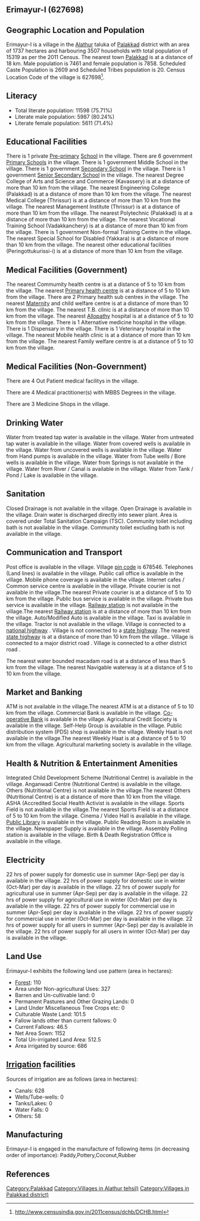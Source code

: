 {{Infobox settlement
| name=Erimayur-I
| native_name=
| native_name_lang=
| other_name=
| nickname=
| settlement_type=Village
| image_skyline=
| image_alt=
| image_caption=
| pushpin_map=India Kerala
| pushpin_label_position=right
| pushpin_map_alt=
| pushpin_map_caption=Location in Kerala, India
| latd=
| latm=
| lats=
| latNS=
| longd=
| longm=
| longs=
| longEW=
| coordinates_display=inline,title
| subdivision_type=Country
| subdivision_name={{flag|India}}
| subdivision_type1=[[States and territories of India|State]]
| subdivision_name1=Kerala 
| subdivision_type2=[[List of districts of India|District]]
| subdivision_name2=Palakkad
| subdivision_type3=Tahsil
| subdivision_name3=Alathur
| website=
| established_title=<!-- Established -->
| established_date=
| founder=
| named_for=
| government_type=
| governing_body=
| unit_pref=Metric=
| area_footnotes=
| area_rank=
| area_total_km2=17.37
| elevation_footnotes=
| elevation_m=
| population_total=15319
| population_as_of=2011
| population_rank=
| population_density_km2=881
| population_demonym=
| population_footnotes=
| demographics_type1=Languages
| demographics1_title1=Official
| demographics1_info1=[[Malayalam language|Malayalam]]
| timezone1=[[Indian Standard Time|IST]]
| utc_offset1==+5:30
| postal_code_type=[[Postal Index Number|PIN]]
| postal_code=678546
| area_code_type=Telephone code
| area_code=
| registration_plate=
| blank1_name_sec1=Nearest city
| blank1_info_sec1=[[Palakkad]]
| blank2_name_sec1=[[Human sex ratio|Sex ratio]]
| blank2_info_sec1=1053 [[male|♂]]/[[female|♀]]
| blank3_name_sec1=Literacy
| blank3_info_sec1=75.71%
| blank1_name_sec2=[[2011 Census of India|2011 census]] code
| blank1_info_sec2=627698
| footnotes=
}}

== Erimayur-I (627698) ==

== Geographic Location and Population ==

Erimayur-I is a village in the [[Alathur]] taluka of [[Palakkad]] district with an area of 1737 hectares and harbouring 3507 households with total population of 15319 as per the 2011 Census. The nearest town [[Palakkad]] is at a distance of 18 km. Male population is 7461 and female population is 7858. Scheduled Caste Population is 2609 and Scheduled Tribes population is 20. Census Location Code of the village is 627698<ref>http://www.censusindia.gov.in/2011census/dchb/DCHB.html</ref>.


== Literacy ==  
* Total literate population: 11598 (75.71%)
* Literate male population: 5987 (80.24%)
* Literate female population: 5611 (71.4%)


== Educational Facilities ==  
There is 1 private [[Pre-primary]] [[School]] in the village.
There are 6 government [[Primary School]]s in the village.
There is 1 government Middle School in the village.
There is 1 government [[Secondary School]] in the village.
There is 1 government [[Senior Secondary School]] in the village.
The nearest Degree College of Arts and Science and Commerce (Kavassery) is at a distance of more than 10 km from the village.
The nearest Engineering College (Palakkad) is at a distance of more than 10 km from the village.
The nearest Medical College (Thrissur) is at a distance of more than 10 km from the village.
The nearest Management Institute (Thrissur) is at a distance of more than 10 km from the village.
The nearest Polytechnic (Palakkad) is at a distance of more than 10 km from the village.
The nearest Vocational Training School (Vadakkanchery) is at a distance of more than 10 km from the village.
There is 1 government Non-formal Training Centre in the village.
The nearest Special School for Disabled (Yakkara) is at a distance of more than 10 km from the village.
The nearest other educational facilities (Peringottukurissi-i) is at a distance of more than 10 km from the village.


== Medical Facilities (Government) ==
The nearest Commumity health centre is at a distance of 5 to 10 km from the village.
The nearest [[Primary health centre]] is at a distance of 5 to 10 km from the village.
There are 2 Primary health sub centres in the village.
The nearest [[Maternity]] and child welfare centre is at a distance of more than 10 km from the village.
The nearest T.B. clinic is at a distance of more than 10 km from the village.
The nearest [[Allopathy]] hospital is at a distance of 5 to 10 km from the village.
There is 1 Alternative medicine hospital in the village.
There is 1 Dispensary in the village.
There is 1 Veterinary hospital in the village.
The nearest Mobile health clinic is at a distance of more than 10 km from the village.
The nearest Family welfare centre is at a distance of 5 to 10 km from the village.


== Medical Facilities (Non-Government) ==
There are 4 Out Patient medical facilitys in the village.


There are 4 Medical practitioner(s) with MBBS Degrees in the village.



There are 3 Medicine Shops in the village.



== Drinking Water ==
Water from treated tap water is available in the village.
Water from untreated tap water is available in the village.
Water from covered wells is available in the village.
Water from uncovered wells is available in the village.
Water from Hand pumps is available in the village.
Water from Tube wells / Bore wells is available in the village.
Water from Springs is not available in the village.
Water from River / Canal is available in the village.
Water from Tank / Pond / Lake is available in the village.


== Sanitation ==
Closed Drainage is not available in the village.
Open Drainage is available in the village.
Drain water is discharged directly into sewer plant.
Area is covered under Total Sanitation Campaign (TSC).
Community toilet including bath is not available in the village.
Community toilet excluding bath is not available in the village.


== Communication and Transport ==
Post office is available in the village.
Village [[pin code]] is 678546.
Telephones (Land lines) is available in the village.
Public call office is available in the village.
Mobile phone coverage is available in the village.
Internet cafes / Common service centre is available in the village.
Private courier is not available in the village.The nearest Private courier is at a distance of 5 to 10 km from the village.
Public bus service is available in the village.
Private bus service is available in the village.
[[Railway station]] is not available in the village.The nearest [[Railway station]] is at a distance of more than 10 km from the village.
Auto/Modified Auto is available in the village.
Taxi is available in the village.
Tractor is not available in the village.
Village is connected to a [[national highway]]  .
Village is not connected to a [[state highway]] .The nearest [[state highway]] is at a distance of more than 10 km from the village..
Village is connected to a major district road    .
Village is connected to a other district road  .


The nearest water bounded macadam road is at a distance of less than 5 km from the village.
The nearest Navigable waterway is at a distance of 5 to 10 km from the village.



== Market and Banking ==
ATM is not available in the village.The nearest ATM is at a distance of 5 to 10 km from the village.
Commercial Bank is available in the village.
[[Co-operative Bank]] is available in the village.
Agricultural Credit Society is available in the village.
Self-Help Group is available in the village.
Public distribution system (PDS) shop is available in the village.
Weekly Haat is not available in the village.The nearest Weekly Haat is at a distance of 5 to 10 km from the village.
Agricultural marketing society is available in the village.


== Health & Nutrition & Entertainment Amenities ==
Integrated Child Development Scheme (Nutritional Centre) is available in the village.
Anganwadi Centre (Nutritional Centre) is available in the village.
Others (Nutritional Centre) is not available in the village.The nearest Others (Nutritional Centre) is at a distance of more than 10 km from the village.
ASHA (Accredited Social Health Activist is available in the village.
Sports Field is not available in the village.The nearest Sports Field is at a distance of 5 to 10 km from the village.
Cinema / Video Hall is available in the village.
[[Public Library]] is available in the village.
Public Reading Room is available in the village.
Newspaper Supply is available in the village.
Assembly Polling station is available in the village.
Birth & Death Registration Office is available in the village.


== Electricity ==
22 hrs of power supply for domestic use in summer (Apr-Sep) per day is available in the village.
22 hrs of power supply for domestic use in winter (Oct-Mar) per day is available in the village.
22 hrs of power supply for agricultural use in summer (Apr-Sep) per day is available in the village.
22 hrs of power supply for agricultural use in winter (Oct-Mar) per day is available in the village.
22 hrs of power supply for commercial use in summer (Apr-Sep) per day is available in the village.
22 hrs of power supply for commercial use in winter (Oct-Mar) per day is available in the village.
22 hrs of power supply for all users in summer (Apr-Sep) per day is available in the village.
22 hrs of power supply for all users in winter (Oct-Mar) per day is available in the village.


== Land Use ==
Erimayur-I exhibits the following land use pattern (area in hectares):
* [[Forest]]: 110
* Area under Non-agricultural Uses: 327
* Barren and Un-cultivable land: 0
* Permanent Pastures and Other Grazing Lands: 0
* Land Under Miscellaneous Tree Crops etc: 0
* Culturable Waste Land: 101.5
* Fallow lands other than current fallows: 0
* Current Fallows: 46.5
* Net Area Sown: 1152
* Total Un-irrigated Land Area: 512.5
* Area irrigated by source: 686


== [[Irrigation]] facilities ==
Sources of irrigation are as follows (area in hectares):
* Canals: 628
* Wells/Tube-wells: 0
* Tanks/Lakes: 0
* Water Falls: 0
* Others: 58


== Manufacturing ==
Erimayur-I is engaged in the manufacture of following items (in decreasing order of importance): Paddy,Pottery,Coconut,Rubber


[[Category:Palakkad]]
[[Category:Villages in Alathur tehsil)]]
[[Category:Villages in Palakkad district)]]


== References ==
{{Reflist}}


